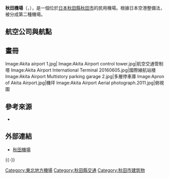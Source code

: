 {{Expand|time=2015-10-02}}
{{Infobox airport
| name                   = 秋田機場
| nativename             = {{lang|ja|秋田空港}}
| image                  = Akita Airport Domestic Terminal 20160605.jpg
| image-width            = 250px
| caption                = 
| IATA                   = AXT
| ICAO                   = RJSK
| type                   = 民用
| operator               = {{Link-ja|秋田縣廳|秋田県庁}}
| city-served            = [[秋田市|秋田市]]
| location               = {{JPN}}[[秋田縣|秋田縣]][[秋田市|秋田市]]
| opened                 = {{start date|1961|10|01}}
| closed                 = <!-- {{end date|YYYY|MM|DD}} -->
| elevation-m            = 93.1
| metric-elev            = yes
| coordinates            = {{Coord|39|36|56|N|140|13|07|E|type:airport_region:JP|display=inline,title}}
| website                = {{URL|http://www.akita-airport.com/}}
| pushpin_map            = Japan
| pushpin_mapsize        = 250
| pushpin_map_caption    = 機場在日本的位置
| pushpin_label          = AXT/RJSK
| pushpin_label_position = left
| r1-number              = 10/28
| r1-length-m            = 2,500
| r1-surface             = 混凝土/瀝青
| metric-rwy             = yes
| stat-year              = 2014
| stat1-header           = 客運量
| stat1-data             = 1,219,815 人次
| stat2-header           = 貨運量
| stat2-data             = 2,104 公噸
| stat3-header           = 起降架次
| stat3-data             = 9,685 架次
}}
'''秋田機場'''（{{jpn|j=秋田空港|hg=あきたくうこう|rm=Akita kūkō|f=y}}，{{airport codes|AXT|RJSK}}），是一個位於[[日本|日本]][[秋田縣|秋田縣]][[秋田市|秋田市]]的民用機場。根據日本空港整備法，被分成第二種機場。

== 航空公司與航點 ==
{{Airport-dest-list
| {{flagicon|JPN}} [[日本航空|日本航空]]（JL）| [[東京國際機場|東京/羽田]]、[[大阪國際機場|大阪/伊丹]]、[[新千歲機場|札幌/新千歲]]
| {{flagicon|JPN}} [[全日本空輸|全日本空輸]]（NH）| [[東京國際機場|東京/羽田]]、[[中部國際機場|名古屋/中部]]、[[大阪國際機場|大阪/伊丹]]、[[新千歲機場|札幌/新千歲]]
| {{flagicon|KOR}} [[大韓航空|大韓航空]]|'''季節性：'''[[仁川國際機場|首爾/仁川]]
| {{flagicon|KOR}} [[易斯達航空|易斯達航空]]|'''包機：'''[[仁川國際機場|首爾/仁川]]
| {{flagicon|THA}} [[泰國國際航空|泰國國際航空]]|'''包機：'''[[蘇凡納布國際機場|曼谷-蘇凡納布]]
}}

==畫冊==
<gallery>
Image:Akita airport 1.jpg|
Image:Akita Airport control tower.jpg|航空交通管制塔
Image:Akita Airport International Terminal 20160605.jpg|國際線航站楼
Image:Akita Airport Multistory parking garage 2.jpg|多層停車庫
Image:Apron of Akita Airport.jpg|機坪
Image:Akita Airport Aerial photograph.2011.jpg|俯視圖
</gallery>

== 參考來源 ==
* {{Cite web|publisher=国土交通省航空局航空ネットワーク企画課 |title=暦年・年度別空港管理状況調書 |date= |url=http://www.mlit.go.jp/common/001101030.pdf |accessdate=2015-10-02 |deadurl=yes |archiveurl=https://web.archive.org/web/20150923142025/http://www.mlit.go.jp/common/001101030.pdf |archivedate=2015-09-23 }}
<div class="references-small">
<references />
</div>

== 外部連結 ==
* [http://www.akita-airport.com/ 秋田機場] {{Wayback|url=http://www.akita-airport.com/ |date=20210209022239 }}{{ja}}{{en}}{{ko}}
{{-}}
{{日本機場}}
{{秋田大眾運輸}}
{{airport-stub}}
{{japan-geo-stub}}

{{DEFAULTSORT:Akita Airport}}
[[Category:東北地方機場|Category:東北地方機場]]
[[Category:秋田縣交通|Category:秋田縣交通]]
[[Category:秋田市建筑物|Category:秋田市建筑物]]